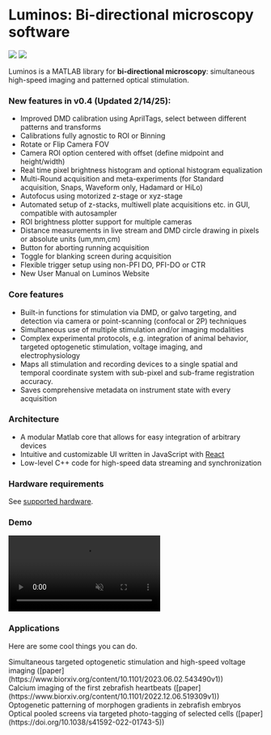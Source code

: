 # Luminos: Bi-directional microscopy software


![](/main-image-1-v0.4.png)
![](/main-image-2-v0.4.png)

Luminos is a MATLAB library for **bi-directional microscopy**: simultaneous high-speed imaging and patterned optical stimulation.

### New features in v0.4 (Updated 2/14/25):

- Improved DMD calibration using AprilTags, select between different patterns and transforms
- Calibrations fully agnostic to ROI or Binning
- Rotate or Flip Camera FOV
- Camera ROI option centered with offset (define midpoint and height/width)
- Real time pixel brightness histogram and optional histogram equalization
- Multi-Round acquisition and meta-experiments (for Standard acquisition, Snaps, Waveform only, Hadamard or HiLo)
- Autofocus using motorized z-stage or xyz-stage
- Automated setup of z-stacks, multiwell plate acquisitions etc. in GUI, compatible with autosampler
- ROI brightness plotter support for multiple cameras
- Distance measurements in live stream and DMD circle drawing in pixels or absolute units (um,mm,cm)
- Button for aborting running acquisition
- Toggle for blanking screen during acquisition
- Flexible trigger setup using non-PFI DO, PFI-DO or CTR
- New User Manual on Luminos Website

### Core features

- Built-in functions for stimulation via DMD, or galvo targeting, and detection via camera or point-scanning (confocal or 2P) techniques
- Simultaneous use of multiple stimulation and/or imaging modalities
- Complex experimental protocols, e.g. integration of animal behavior, targeted optogenetic stimulation, voltage imaging, and electrophysiology
- Maps all stimulation and recording devices to a single spatial and temporal coordinate system with sub-pixel and sub-frame registration accuracy.
- Saves comprehensive metadata on instrument state with every acquisition

### Architecture

- A modular Matlab core that allows for easy integration of arbitrary devices
- Intuitive and customizable UI written in JavaScript with [React](https://react.dev/)
- Low-level C++ code for high-speed data streaming and synchronization

### Hardware requirements

See [supported hardware](/supported-devices).

### Demo

<video autoPlay loop controls muted>
  <source src={"/luminos_demo.mp4"} type="video/mp4" />
</video>

### Applications

Here are some cool things you can do.

<Cards>
  <Cards.Block>
    <Cards.Image
      src="/opto-dendrites.gif"
      alt="Simultaneous targeted optogenetic stimulation and high-speed voltage imaging"
    />
    <div>
      Simultaneous targeted optogenetic stimulation and high-speed voltage
      imaging
      ([paper](https://www.biorxiv.org/content/10.1101/2023.06.02.543490v1))
    </div>
  </Cards.Block>
  <Cards.Block>
    <Cards.Image
      src="/heartbeats.gif"
      alt="Calcium imaging of the first zebrafish heartbeats"
    />
    <div>
      Calcium imaging of the first zebrafish heartbeats
      ([paper](https://www.biorxiv.org/content/10.1101/2022.12.06.519309v1))
    </div>
  </Cards.Block>
  <Cards.Block>
    <Cards.Image
      src="/OptoNodal.png"
      alt="Optogenetic patterning of morphogen gradients in zebrafish embryos"
    />
    <div>
      Optogenetic patterning of morphogen gradients in zebrafish embryos
    </div>
  </Cards.Block>
  <Cards.Block>
    <Cards.Image
      src="/OPS.png"
      alt="Optogenetic patterning of morphogen gradients in zebrafish embryos"
    />
    <div>
      Optical pooled screens via targeted photo-tagging of selected cells
      ([paper](https://doi.org/10.1038/s41592-022-01743-5))
    </div>
  </Cards.Block>
</Cards>
